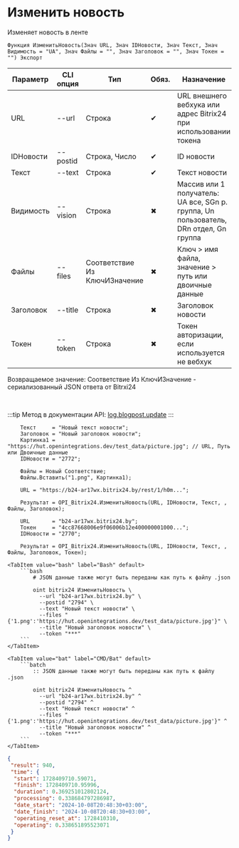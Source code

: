 ﻿---
sidebar_position: 2
description: Изменить новость и другие функции для работы с Bitrix24 в Открытом пакете интеграций - бесплатной open-source библиотеке интеграций для 1С:Предприятие 8, OneScript и CLI
keywords: [1C, 1С, 1С:Предприятие, 1С:Предприятие 8.3, API, Интеграция, Сервисы, Обмен, OneScript, CLI, Bitrix24]
---


# Изменить новость
 Изменяет новость в ленте



`Функция ИзменитьНовость(Знач URL, Знач IDНовости, Знач Текст, Знач Видимость = "UA", Знач Файлы = "", Знач Заголовок = "", Знач Токен = "") Экспорт`

  | Параметр | CLI опция | Тип | Обяз. | Назначение |
  |-|-|-|-|-|
  | URL | --url | Строка | &#x2714; | URL внешнего вебхука или адрес Bitrix24 при использовании токена |
  | IDНовости | --postid | Строка, Число | &#x2714; | ID новости |
  | Текст | --text | Строка | &#x2714; | Текст новости |
  | Видимость | --vision | Строка | &#x2716; | Массив или 1 получатель: UA все, SGn р. группа, Un пользователь, DRn отдел, Gn группа |
  | Файлы | --files | Соответствие Из КлючИЗначение | &#x2716; | Ключ > имя файла, значение > путь или двоичные данные |
  | Заголовок | --title | Строка | &#x2716; | Заголовок новости |
  | Токен | --token | Строка | &#x2716; | Токен авторизации, если используется не вебхук |

  
  Возвращаемое значение:   Соответствие Из КлючИЗначение - сериализованный JSON ответа от Bitrxi24

<br/>

:::tip
Метод в документации API: [log.blogpost.update](https://dev.1c-bitrix.ru/rest_help/log/log_blogpost_update.php)
:::
<br/>



```bsl title="Пример использования для 1С:Предприятие/OneScript"
    Текст     = "Новый текст новости";
    Заголовок = "Новый заголовок новости";
    Картинка1 = "https://hut.openintegrations.dev/test_data/picture.jpg"; // URL, Путь или Двоичные данные
    IDНовости = "2772";

    Файлы = Новый Соответствие;
    Файлы.Вставить("1.png", Картинка1);

    URL = "https://b24-ar17wx.bitrix24.by/rest/1/h0m...";

    Результат = OPI_Bitrix24.ИзменитьНовость(URL, IDНовости, Текст, , Файлы, Заголовок);

    URL       = "b24-ar17wx.bitrix24.by";
    Токен     = "4cc87668006e9f06006b12e400000001000...";
    IDНовости = "2770";

    Результат = OPI_Bitrix24.ИзменитьНовость(URL, IDНовости, Текст, , Файлы, Заголовок, Токен);
```
    

 <Tabs>
  
    <TabItem value="bash" label="Bash" default>
        ```bash
            # JSON данные также могут быть переданы как путь к файлу .json
            
            oint bitrix24 ИзменитьНовость \
              --url "b24-ar17wx.bitrix24.by" \
              --postid "2794" \
              --text "Новый текст новости" \
              --files "{'1.png':'https://hut.openintegrations.dev/test_data/picture.jpg'}" \
              --title "Новый заголовок новости" \
              --token "***"
        ```
    </TabItem>
  
    <TabItem value="bat" label="CMD/Bat" default>
        ```batch
            :: JSON данные также могут быть переданы как путь к файлу .json
            
            oint bitrix24 ИзменитьНовость ^
              --url "b24-ar17wx.bitrix24.by" ^
              --postid "2794" ^
              --text "Новый текст новости" ^
              --files "{'1.png':'https://hut.openintegrations.dev/test_data/picture.jpg'}" ^
              --title "Новый заголовок новости" ^
              --token "***"
        ```
    </TabItem>
</Tabs>


```json title="Результат"
{
 "result": 940,
 "time": {
  "start": 1728409710.59071,
  "finish": 1728409710.95996,
  "duration": 0.369251012802124,
  "processing": 0.338684797286987,
  "date_start": "2024-10-08T20:48:30+03:00",
  "date_finish": "2024-10-08T20:48:30+03:00",
  "operating_reset_at": 1728410310,
  "operating": 0.338651895523071
 }
}
```
